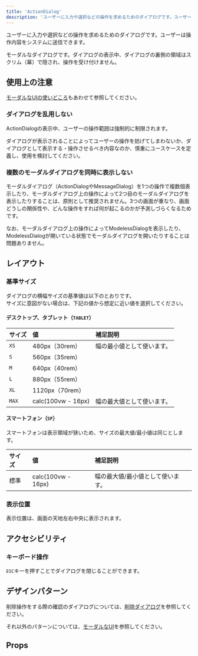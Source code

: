 ```yaml
---
title: 'ActionDialog'
description: 'ユーザーに入力や選択などの操作を求めるためのダイアログです。ユーザーは操作内容をシステムに送信できます。'
---
```


ユーザーに入力や選択などの操作を求めるためのダイアログです。ユーザーは操作内容をシステムに送信できます。

モーダルなダイアログです。ダイアログの表示中、ダイアログの裏側の領域はスクリム（幕）で隠され、操作を受け付けません。


<ComponentStory name="ActionDialog" />

## 使用上の注意

[モーダルなUIの使いどころ](/products/design-patterns/modal-ui/#h3-0)もあわせて参照してください。

### ダイアログを乱用しない

ActionDialogの表示中、ユーザーの操作範囲は強制的に制限されます。

ダイアログが表示されることによってユーザーの操作を妨げてしまわないか、ダイアログとして表示する・操作させるべき内容なのか、慎重にユースケースを定義し、使用を検討してください。

### 複数のモーダルダイアログを同時に表示しない

モーダルダイアログ（ActionDialogやMessageDialog）を1つの操作で複数個表示したり、モーダルダイアログ上の操作によって2つ目のモーダルダイアログを表示したりすることは、原則として推奨されません。3つの画面が重なり、画面どうしの関係性や、どんな操作をすれば何が起こるのかが予測しづらくなるためです。

なお、モーダルダイアログ上の操作によってModelessDialogを表示したり、ModelessDialogが開いている状態でモーダルダイアログを開いたりすることは問題ありません。

## レイアウト

### 基準サイズ

ダイアログの横幅サイズの基準値は以下のとおりです。  
サイズに意図がない場合は、下記の値から想定に近い値を選択してください。

#### デスクトップ、タブレット（`TABLET`）

| サイズ | 値 | 補足説明 |
| :--- | :--- | :--- |
| `XS` | 480px（30rem） | 幅の最小値として使います。 |
| `S` | 560px（35rem） |  |
| `M` | 640px（40rem） |  |
| `L` | 880px（55rem） |  |
| `XL` | 1120px（70rem） |  |
| `MAX` | calc(100vw - 16px) | 幅の最大値として使います。 |

#### スマートフォン（`SP`）

スマートフォンは表示領域が狭いため、サイズの最大値/最小値は同じとします。

| サイズ | 値 | 補足説明 |
| :--- | :--- | :--- |
| 標準 | calc(100vw - 16px) | 幅の最大値/最小値として使います。 |


### 表示位置

表示位置は、画面の天地左右中央に表示されます。

## アクセシビリティ

### キーボード操作

`ESC`キーを押すことでダイアログを閉じることができます。

## デザインパターン

削除操作をする際の確認のダイアログについては、[削除ダイアログ](/products/design-patterns/delete-dialog/)を参照してください。

それ以外のパターンについては、[モーダルなUI](/products/design-patterns/modal-ui/)を参照してください。


## Props

<ComponentPropsTable name="ActionDialog" />
